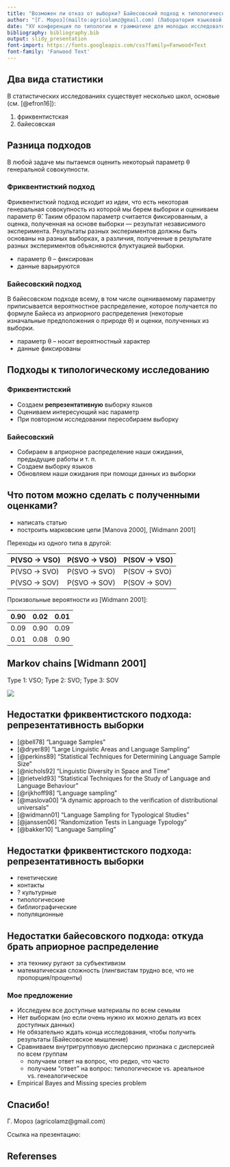 ```yaml
---
title: "Возможен ли отказ от выборки? Байесовский подход к типологическому исследованию"
author: "[Г. Мороз](mailto:agricolamz@gmail.com) (Лаборатория языковой конвергенции)"
date: "XV конференция по типологии и грамматике для молодых исследователей<br> Санкт-Петербург, 23.11.2018"
bibliography: bibliography.bib
output: slidy_presentation
font-import: https://fonts.googleapis.com/css?family=Fanwood+Text
font-family: 'Fanwood Text'
---
```


## Два вида статистики

В статистических исследованиях существует несколько школ, основые (см. [@efron16]):

1) фриквентистская
2) байесовская

## Разница подходов

В любой задаче мы пытаемся оценить некоторый параметр θ генеральной совокупности.

### Фриквентисткий подход

Фриквентисткий подход исходит из идеи, что есть некоторая генеральная совокупность из которой мы берем выборки и оцениваем параметр θ̂. Таким образом параметр считается фиксированным, а оценка, полученная на основе выборки --- результат независимого эксперимента. Результаты разных экспериментов должны быть основаны на разных выборках, а различия, полученные в результате разных экспериментов объясняются флуктуацией выборки.

* параметр θ -- фиксирован
* данные варьируются

### Байесовский подход
В байесовском подходе всему, в том числе оцениваемому параметру приписывается вероятностное распределение, которое получается по формуле Байеса из априорного распределения (некоторые изначальные предположения о природе θ) и оценки, полученных из выборки.

* параметр θ -- носит вероятностный характер
* данные фиксированы

## Подходы к типологическому исследованию

### Фриквентистский

* Создаем **репрезентативную** выборку языков
* Оцениваем интересующий нас параметр
* При повторном исследовании пересобираем выборку

### Байесовский

* Собираем в априорное распределение наши ожидания, предыдущие работы и т. п.
* Создаем выборку языков
* Обновляем наши ожидания при помощи данных из выборки

## Что потом можно сделать с полученными оценками?

* написать статью
* построить марковские цепи [Manova 2000], [Widmann 2001]

Переходы из одного типа в другой:

| P(VSO → VSO) | P(SVO → VSO) | P(SOV → VSO) |
|--------------|--------------|--------------|
| P(VSO → SVO) | P(SVO → SVO) | P(SOV → SVO) |
| P(VSO → SOV) | P(SVO → SOV) | P(SOV → SOV) |

Произвольные вероятности из [Widmann 2001]:

| 0.90 | 0.02 | 0.01 |
|------|------|------|
| 0.09 | 0.90 | 0.09 |
| 0.01 | 0.08 | 0.90 |

## Markov chains [Widmann 2001]

Type 1: VSO; Type 2: SVO; Type 3: SOV

![](manova.png)


## Недостатки фриквентистского подхода: репрезентативность выборки

* [@bell78] "Language Samples"
* [@dryer89] "Large Linguistic Areas and Language Sampling"
* [@perkins89] "Statistical Techniques for Determining Language Sample Size"
* [@nichols92] "Linguistic Diversity in Space and Time"
* [@rietveld93] "Statistical Techniques for the Study of Language and Language Behaviour"
* [@rijkhoff98] "Language sampling"
* [@maslova00] "A dynamic approach to the verification of distributional universals"
* [@widmann01] "Language Sampling for Typological Studies"
* [@janssen06] "Randomization Tests in Language Typology"
* [@bakker10] "Language Sampling"

## Недостатки фриквентистского подхода: репрезентативность выборки

* генетические
* контакты
* ? культурные
* типологические
* библиографические
* популяционные

## Недостатки байесовского подхода: откуда брать априорное распределение

* эта технику ругают за субъективизм
* математическая сложность (лингвистам трудно все, что не пропорция/проценты)

### Мое предложение

* Исследуем все доступные материалы по всем семьям
* Нет выборкам (но если очень нужно их можно делать из всех доступных данных)
* Не обязательно ждать конца исследования, чтобы получить результаты (Байесовское мышление)
* Сравниваем внутригрупповую дисперсию признака с дисперсией по всем группам
  * получаем ответ на вопрос, что редко, что часто
  * получаем "ответ" на вопрос: типологическое  vs. ареальное vs. генеалогическое
* Empirical Bayes and Missing species problem

## Спасибо!

Г. Мороз (agricolamz@gmail.com)

Ссылка на презентацию: 

## Referenses {.smaller}
